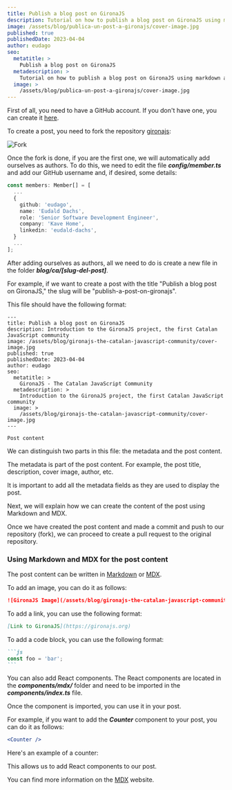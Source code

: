 ```yaml
---
title: Publish a blog post on GironaJS
description: Tutorial on how to publish a blog post on GironaJS using markdown and react (mdx)
image: /assets/blog/publica-un-post-a-gironajs/cover-image.jpg
published: true
publishedDate: 2023-04-04
author: eudago
seo:
  metatitle: >
    Publish a blog post on GironaJS
  metadescription: >
    Tutorial on how to publish a blog post on GironaJS using markdown and react (mdx)
  image: >
    /assets/blog/publica-un-post-a-gironajs/cover-image.jpg
---
```


First of all, you need to have a GitHub account. If you don't have one, you can create it [here](https://github.com).

To create a post, you need to fork the repository [gironajs](https://github.com/gironajs/gironajs.com):

![Fork](/assets/blog/publica-un-post-a-gironajs/github-fork.png)

Once the fork is done, if you are the first one, we will automatically add ourselves as authors. To do this, we need to edit the file **_config/member.ts_** and add our GitHub username and, if desired, some details:

```ts:config/member.ts
const members: Member[] = [
  ...
  {
    github: 'eudago',
    name: 'Eudald Dachs',
    role: 'Senior Software Development Engineer',
    company: 'Kave Home',
    linkedin: 'eudald-dachs',
  }
  ...
];
```

After adding ourselves as authors, all we need to do is create a new file in the folder **_blog/ca/[slug-del-post]_**.

For example, if we want to create a post with the title "Publish a blog post on GironaJS," the slug will be "publish-a-post-on-gironajs".

This file should have the following format:

```markdown:blog/en/publish-a-post-on-gironajs.mdx
---
title: Publish a blog post on GironaJS
description: Introduction to the GironaJS project, the first Catalan JavaScript community
image: /assets/blog/gironajs-the-catalan-javascript-community/cover-image.jpg
published: true
publishedDate: 2023-04-04
author: eudago
seo:
  metatitle: >
    GironaJS - The Catalan JavaScript Community
  metadescription: >
    Introduction to the GironaJS project, the first Catalan JavaScript community
  image: >
    /assets/blog/gironajs-the-catalan-javascript-community/cover-image.jpg
---

Post content
```

We can distinguish two parts in this file: the metadata and the post content.

The metadata is part of the post content. For example, the post title, description, cover image, author, etc.

It is important to add all the metadata fields as they are used to display the post.

Next, we will explain how we can create the content of the post using Markdown and MDX.

Once we have created the post content and made a commit and push to our repository (fork), we can proceed to create a pull request to the original repository.

### Using Markdown and MDX for the post content

The post content can be written in [Markdown](https://www.markdownguide.org/basic-syntax/) or [MDX](https://mdxjs.com/).

To add an image, you can do it as follows:

```markdown
![GironaJS Image](/assets/blog/gironajs-the-catalan-javascript-community/cover-image.jpg)
```

To add a link, you can use the following format:

```markdown
[Link to GironaJS](https://gironajs.org)
```

To add a code block, you can use the following format:

````markdown
```js
const foo = 'bar';
```
````

You can also add React components. The React components are located in the **_components/mdx/_** folder and need to be imported in the **_components/index.ts_** file.

Once the component is imported, you can use it in your post.

For example, if you want to add the **_Counter_** component to your post, you can do it as follows:

```jsx
<Counter />
```

Here's an example of a counter:

<Counter />

This allows us to add React components to our post.

You can find more information on the [MDX](https://mdxjs.com/) website.
